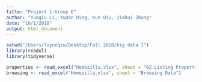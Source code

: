 ```yaml
---
title: "Project 1-Group E"
author: "Yunqiu Li, Yudan Ding, Kun Qiu, Jiahui Zhong"
date: "10/1/2018"
output: html_document
---
```

```r
setwd("/Users/liyunqiu/Desktop/Fall 2018/big data I")
library(readxl)
library(tidyverse)
```

```r
properties <- read_excel("Homezilla.xlsx", sheet = "62 Listing Properties")
browsing <- read_excel("Homezilla.xlsx", sheet = "Browsing Data")
```

